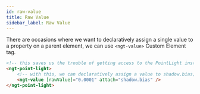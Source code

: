 ```yaml
---
id: raw-value
title: Raw Value
sidebar_label: Raw Value
---
```


There are occasions where we want to declaratively assign a single value to a property on a parent element, we can use
`<ngt-value>` Custom Element tag.

```html
<!-- this saves us the trouble of getting access to the PointLight instance and assign 0.0001 to light.shadow.bias -->
<ngt-point-light>
    <!-- with this, we can declaratively assign a value to shadow.bias; under an ngIf or something similar -->
    <ngt-value [rawValue]="0.0001" attach="shadow.bias" />
</ngt-point-light>
```
